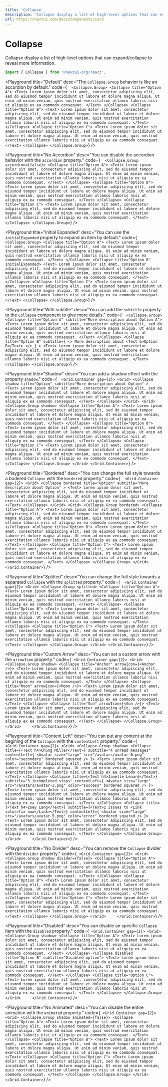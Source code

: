 ```yaml
---
title: 'Collapse'
description: 'Collapse display a list of high-level options that can expand/collapse to reveal more information.'
url: https://nextui.com/docs/components/card
---
```


# Collapse

Collapse display a list of high-level options that can expand/collapse to reveal more information.

```jsx
import { Collapse } from '@nextui-org/react';
```

<CarbonAd />

<Playground
  title="Default"
  desc="The `Collapse.Group` behavior is like an accordion by default."
  code={` 
<Collapse.Group>
    <Collapse title="Option A">
      <Text>
        Lorem ipsum dolor sit amet, consectetur adipiscing elit, sed do eiusmod
        tempor incididunt ut labore et dolore magna aliqua. Ut enim ad minim
        veniam, quis nostrud exercitation ullamco laboris nisi ut aliquip ex ea
        commodo consequat.
      </Text>
    </Collapse>
    <Collapse title="Option B">
      <Text>
        Lorem ipsum dolor sit amet, consectetur adipiscing elit, sed do eiusmod
        tempor incididunt ut labore et dolore magna aliqua. Ut enim ad minim
        veniam, quis nostrud exercitation ullamco laboris nisi ut aliquip ex ea
        commodo consequat.
      </Text>
    </Collapse>
    <Collapse title="Option C">
      <Text>
        Lorem ipsum dolor sit amet, consectetur adipiscing elit, sed do eiusmod
        tempor incididunt ut labore et dolore magna aliqua. Ut enim ad minim
        veniam, quis nostrud exercitation ullamco laboris nisi ut aliquip ex ea
        commodo consequat.
      </Text>
    </Collapse>
</Collapse.Group>`}
/>

<Playground
  title="No Accordion"
  desc="You can disable the accordion behavior with the `accordion` property."
  code={` 
<Collapse.Group accordion={false}>
    <Collapse title="Option A">
      <Text>
        Lorem ipsum dolor sit amet, consectetur adipiscing elit, sed do eiusmod
        tempor incididunt ut labore et dolore magna aliqua. Ut enim ad minim
        veniam, quis nostrud exercitation ullamco laboris nisi ut aliquip ex ea
        commodo consequat.
      </Text>
    </Collapse>
    <Collapse title="Option B">
      <Text>
        Lorem ipsum dolor sit amet, consectetur adipiscing elit, sed do eiusmod
        tempor incididunt ut labore et dolore magna aliqua. Ut enim ad minim
        veniam, quis nostrud exercitation ullamco laboris nisi ut aliquip ex ea
        commodo consequat.
      </Text>
    </Collapse>
    <Collapse title="Option C">
      <Text>
        Lorem ipsum dolor sit amet, consectetur adipiscing elit, sed do eiusmod
        tempor incididunt ut labore et dolore magna aliqua. Ut enim ad minim
        veniam, quis nostrud exercitation ullamco laboris nisi ut aliquip ex ea
        commodo consequat.
      </Text>
    </Collapse>
</Collapse.Group>`}
/>

<Playground
  title="Initial Expanded"
  desc="You can use the `initialExpanded` property to expand an item by default."
  code={` 
  <Collapse.Group>
    <Collapse title="Option A">
      <Text>
        Lorem ipsum dolor sit amet, consectetur adipiscing elit, sed do eiusmod
        tempor incididunt ut labore et dolore magna aliqua. Ut enim ad minim
        veniam, quis nostrud exercitation ullamco laboris nisi ut aliquip ex ea
        commodo consequat.
      </Text>
    </Collapse>
    <Collapse title="Option B" initialExpanded>
      <Text>
        Lorem ipsum dolor sit amet, consectetur adipiscing elit, sed do eiusmod
        tempor incididunt ut labore et dolore magna aliqua. Ut enim ad minim
        veniam, quis nostrud exercitation ullamco laboris nisi ut aliquip ex ea
        commodo consequat.
      </Text>
    </Collapse>
    <Collapse title="Option C">
      <Text>
        Lorem ipsum dolor sit amet, consectetur adipiscing elit, sed do eiusmod
        tempor incididunt ut labore et dolore magna aliqua. Ut enim ad minim
        veniam, quis nostrud exercitation ullamco laboris nisi ut aliquip ex ea
        commodo consequat.
      </Text>
    </Collapse>
  </Collapse.Group>`}
/>

<Playground
  title="With subtitle"
  desc="You can add the `subtitle` property to the `Collapse` component to give more details."
  code={` 
<Collapse.Group>
    <Collapse title="Option A" subtitle="More description about Option A">
      <Text>
        Lorem ipsum dolor sit amet, consectetur adipiscing elit, sed do eiusmod
        tempor incididunt ut labore et dolore magna aliqua. Ut enim ad minim
        veniam, quis nostrud exercitation ullamco laboris nisi ut aliquip ex ea
        commodo consequat.
      </Text>
    </Collapse>
    <Collapse
      title="Option B"
      subtitle={
        <>
          More description about <Text b>Option B</Text>
        </>
      }
    >
      <Text>
        Lorem ipsum dolor sit amet, consectetur adipiscing elit, sed do eiusmod
        tempor incididunt ut labore et dolore magna aliqua. Ut enim ad minim
        veniam, quis nostrud exercitation ullamco laboris nisi ut aliquip ex ea
        commodo consequat.
      </Text>
    </Collapse>
  </Collapse.Group>`}
/>

<Playground
  title="Shadow"
  desc="You can add a shadow effect with the property `shadow`."
  code={` 
<Grid.Container gap={2}>
    <Grid>
      <Collapse
        shadow
        title="Option"
        subtitle="More description about Option"
      >
        <Text>
          Lorem ipsum dolor sit amet, consectetur adipiscing elit, sed do
          eiusmod tempor incididunt ut labore et dolore magna aliqua. Ut enim ad
          minim veniam, quis nostrud exercitation ullamco laboris nisi ut
          aliquip ex ea commodo consequat.
        </Text>
      </Collapse>
    </Grid>
    <Grid>
      <Collapse.Group shadow>
        <Collapse title="Option A">
          <Text>
            Lorem ipsum dolor sit amet, consectetur adipiscing elit, sed do
            eiusmod tempor incididunt ut labore et dolore magna aliqua. Ut enim
            ad minim veniam, quis nostrud exercitation ullamco laboris nisi ut
            aliquip ex ea commodo consequat.
          </Text>
        </Collapse>
        <Collapse title="Option B">
          <Text>
            Lorem ipsum dolor sit amet, consectetur adipiscing elit, sed do
            eiusmod tempor incididunt ut labore et dolore magna aliqua. Ut enim
            ad minim veniam, quis nostrud exercitation ullamco laboris nisi ut
            aliquip ex ea commodo consequat.
          </Text>
        </Collapse>
        <Collapse title="Option C">
          <Text>
            Lorem ipsum dolor sit amet, consectetur adipiscing elit, sed do
            eiusmod tempor incididunt ut labore et dolore magna aliqua. Ut enim
            ad minim veniam, quis nostrud exercitation ullamco laboris nisi ut
            aliquip ex ea commodo consequat.
          </Text>
        </Collapse>
      </Collapse.Group>
    </Grid>
</Grid.Container>`}
/>

<Playground
  title="Bordered"
  desc="You can change the full style towards a bodered `Collapse` with the `bordered` property."
  code={` 
<Grid.Container gap={2}>
    <Grid>
      <Collapse
        bordered
        title="Option"
        subtitle="More description about Option"
      >
        <Text>
          Lorem ipsum dolor sit amet, consectetur adipiscing elit, sed do
          eiusmod tempor incididunt ut labore et dolore magna aliqua. Ut enim ad
          minim veniam, quis nostrud exercitation ullamco laboris nisi ut
          aliquip ex ea commodo consequat.
        </Text>
      </Collapse>
    </Grid>
    <Grid>
      <Collapse.Group bordered>
        <Collapse title="Option A">
          <Text>
            Lorem ipsum dolor sit amet, consectetur adipiscing elit, sed do
            eiusmod tempor incididunt ut labore et dolore magna aliqua. Ut enim
            ad minim veniam, quis nostrud exercitation ullamco laboris nisi ut
            aliquip ex ea commodo consequat.
          </Text>
        </Collapse>
        <Collapse title="Option B">
          <Text>
            Lorem ipsum dolor sit amet, consectetur adipiscing elit, sed do
            eiusmod tempor incididunt ut labore et dolore magna aliqua. Ut enim
            ad minim veniam, quis nostrud exercitation ullamco laboris nisi ut
            aliquip ex ea commodo consequat.
          </Text>
        </Collapse>
        <Collapse title="Option C">
          <Text>
            Lorem ipsum dolor sit amet, consectetur adipiscing elit, sed do
            eiusmod tempor incididunt ut labore et dolore magna aliqua. Ut enim
            ad minim veniam, quis nostrud exercitation ullamco laboris nisi ut
            aliquip ex ea commodo consequat.
          </Text>
        </Collapse>
      </Collapse.Group>
    </Grid>
</Grid.Container>`}
/>

<Playground
  title="Splitted"
  desc="You can change the full style towards a separated `Collapse` with the `splitted` property."
  code={` 
<Grid.Container gap={2}>
    <Grid>
      <Collapse.Group splitted>
        <Collapse title="Option A">
          <Text>
            Lorem ipsum dolor sit amet, consectetur adipiscing elit, sed do
            eiusmod tempor incididunt ut labore et dolore magna aliqua. Ut enim
            ad minim veniam, quis nostrud exercitation ullamco laboris nisi ut
            aliquip ex ea commodo consequat.
          </Text>
        </Collapse>
        <Collapse title="Option B">
          <Text>
            Lorem ipsum dolor sit amet, consectetur adipiscing elit, sed do
            eiusmod tempor incididunt ut labore et dolore magna aliqua. Ut enim
            ad minim veniam, quis nostrud exercitation ullamco laboris nisi ut
            aliquip ex ea commodo consequat.
          </Text>
        </Collapse>
        <Collapse title="Option C">
          <Text>
            Lorem ipsum dolor sit amet, consectetur adipiscing elit, sed do
            eiusmod tempor incididunt ut labore et dolore magna aliqua. Ut enim
            ad minim veniam, quis nostrud exercitation ullamco laboris nisi ut
            aliquip ex ea commodo consequat.
          </Text>
        </Collapse>
      </Collapse.Group>
    </Grid>
</Grid.Container>`}
/>

<Playground
  title="Custom Arrow"
  desc="You can set a custom arrow with the `arrowIcon` property."
  code={` 
<Grid.Container gap={2}>
  <Grid>
    <Collapse.Group shadow>
      <Collapse title="Anchor" arrowIcon={<Anchor />}>
        <Text>
          Lorem ipsum dolor sit amet, consectetur adipiscing elit, sed do
          eiusmod tempor incididunt ut labore et dolore magna aliqua. Ut enim ad
          minim veniam, quis nostrud exercitation ullamco laboris nisi ut
          aliquip ex ea commodo consequat.
        </Text>
      </Collapse>
      <Collapse title="Moon" arrowIcon={<Moon />}>
        <Text>
          Lorem ipsum dolor sit amet, consectetur adipiscing elit, sed do
          eiusmod tempor incididunt ut labore et dolore magna aliqua. Ut enim ad
          minim veniam, quis nostrud exercitation ullamco laboris nisi ut
          aliquip ex ea commodo consequat.
        </Text>
      </Collapse>
      <Collapse title="Sun" arrowIcon={<Sun />}>
        <Text>
          Lorem ipsum dolor sit amet, consectetur adipiscing elit, sed do
          eiusmod tempor incididunt ut labore et dolore magna aliqua. Ut enim ad
          minim veniam, quis nostrud exercitation ullamco laboris nisi ut
          aliquip ex ea commodo consequat.
        </Text>
      </Collapse>
    </Collapse.Group>
  </Grid>    
</Grid.Container>
`}
/>

<Playground
  title="Content Left"
  desc="You can put any content at the begining of the `Collapse` with the `contentLeft` property."
  code={` 
<Grid.Container gap={2}>
  <Grid>
    <Collapse.Group shadow>
      <Collapse title={<Text h4>Chung Miller</Text>} subtitle="4 unread messages" contentLeft={
        <Avatar size="large" src="/avatars/avatar-6.png" color="secondary" bordered squared />
       }>
        <Text>
          Lorem ipsum dolor sit amet, consectetur adipiscing elit, sed do
          eiusmod tempor incididunt ut labore et dolore magna aliqua. Ut enim ad
          minim veniam, quis nostrud exercitation ullamco laboris nisi ut
          aliquip ex ea commodo consequat.
        </Text>
      </Collapse>
      <Collapse title={<Text h4>Janelle Lenard</Text>} subtitle="3 incompleted steps" contentLeft={
        <Avatar size="large" src="/avatars/avatar-3.png" color="success" bordered squared />
      }>
        <Text>
          Lorem ipsum dolor sit amet, consectetur adipiscing elit, sed do
          eiusmod tempor incididunt ut labore et dolore magna aliqua. Ut enim ad
          minim veniam, quis nostrud exercitation ullamco laboris nisi ut
          aliquip ex ea commodo consequat.
        </Text>
      </Collapse>
      <Collapse title={<Text h4>Zoey Lang</Text>} subtitle={<Text>2 issues to <Link color>fix now</Link></Text>} contentLeft={
        <Avatar size="large" src="/avatars/avatar-5.png" color="error" bordered squared />
      }>
        <Text>
          Lorem ipsum dolor sit amet, consectetur adipiscing elit, sed do
          eiusmod tempor incididunt ut labore et dolore magna aliqua. Ut enim ad
          minim veniam, quis nostrud exercitation ullamco laboris nisi ut
          aliquip ex ea commodo consequat.
        </Text>
      </Collapse>
    </Collapse.Group>
  </Grid>    
</Grid.Container>
`}
/>

<Playground
  title="No Divider"
  desc="You can remove the `Collapse` divider with the `divider` property."
  code={` 
<Grid.Container gap={2}>
  <Grid>
    <Collapse.Group shadow divider={false}>
        <Collapse title="Option A">
            <Text>
                Lorem ipsum dolor sit amet, consectetur adipiscing elit, sed do eiusmod
                tempor incididunt ut labore et dolore magna aliqua. Ut enim ad minim
                veniam, quis nostrud exercitation ullamco laboris nisi ut aliquip ex ea
                commodo consequat.
            </Text>
        </Collapse>
        <Collapse title="Option B">
            <Text>
                Lorem ipsum dolor sit amet, consectetur adipiscing elit, sed do eiusmod
                tempor incididunt ut labore et dolore magna aliqua. Ut enim ad minim
                veniam, quis nostrud exercitation ullamco laboris nisi ut aliquip ex ea
                commodo consequat.
            </Text>
        </Collapse>
        <Collapse title="Option C">
            <Text>
                Lorem ipsum dolor sit amet, consectetur adipiscing elit, sed do eiusmod
                tempor incididunt ut labore et dolore magna aliqua. Ut enim ad minim
                veniam, quis nostrud exercitation ullamco laboris nisi ut aliquip ex ea
                commodo consequat.
            </Text>
        </Collapse>
    </Collapse.Group>
  </Grid>    
</Grid.Container>
`}
/>

<Playground
  title="Disabled"
  desc="You can disable an specific  `Collapse` item  with the `disabled` property."
  code={` 
<Grid.Container gap={2}>
  <Grid>
    <Collapse.Group shadow>
        <Collapse title="Option A">
            <Text>
                Lorem ipsum dolor sit amet, consectetur adipiscing elit, sed do eiusmod
                tempor incididunt ut labore et dolore magna aliqua. Ut enim ad minim
                veniam, quis nostrud exercitation ullamco laboris nisi ut aliquip ex ea
                commodo consequat.
            </Text>
        </Collapse>
        <Collapse disabled title="Option B" subtitle="Disabled option">
            <Text>
                Lorem ipsum dolor sit amet, consectetur adipiscing elit, sed do eiusmod
                tempor incididunt ut labore et dolore magna aliqua. Ut enim ad minim
                veniam, quis nostrud exercitation ullamco laboris nisi ut aliquip ex ea
                commodo consequat.
            </Text>
        </Collapse>
        <Collapse title="Option C">
            <Text>
                Lorem ipsum dolor sit amet, consectetur adipiscing elit, sed do eiusmod
                tempor incididunt ut labore et dolore magna aliqua. Ut enim ad minim
                veniam, quis nostrud exercitation ullamco laboris nisi ut aliquip ex ea
                commodo consequat.
            </Text>
        </Collapse>
    </Collapse.Group>
  </Grid>    
</Grid.Container>
`}
/>

<Playground
  title="No Animated"
  desc="You can disable the entire animation with the `animated` property."
  code={` 
<Grid.Container gap={2}>
  <Grid>
    <Collapse.Group shadow animated={false}>
      <Collapse title="Option A">
        <Text>
          Lorem ipsum dolor sit amet, consectetur adipiscing elit, sed do
          eiusmod tempor incididunt ut labore et dolore magna aliqua. Ut enim ad
          minim veniam, quis nostrud exercitation ullamco laboris nisi ut
          aliquip ex ea commodo consequat.
        </Text>
      </Collapse>
      <Collapse title="Option B">
        <Text>
          Lorem ipsum dolor sit amet, consectetur adipiscing elit, sed do
          eiusmod tempor incididunt ut labore et dolore magna aliqua. Ut enim ad
          minim veniam, quis nostrud exercitation ullamco laboris nisi ut
          aliquip ex ea commodo consequat.
        </Text>
      </Collapse>
      <Collapse title="Option C">
        <Text>
          Lorem ipsum dolor sit amet, consectetur adipiscing elit, sed do
          eiusmod tempor incididunt ut labore et dolore magna aliqua. Ut enim ad
          minim veniam, quis nostrud exercitation ullamco laboris nisi ut
          aliquip ex ea commodo consequat.
        </Text>
      </Collapse>
    </Collapse.Group>
  </Grid>    
</Grid.Container>
`}
/>
